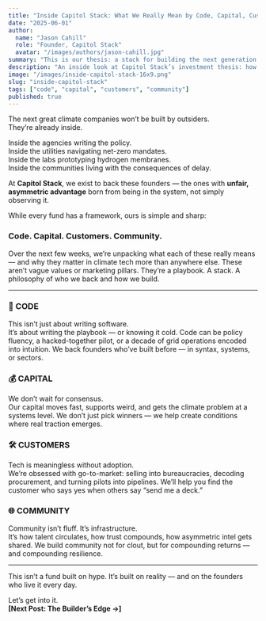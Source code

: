 ```yaml
---
title: "Inside Capitol Stack: What We Really Mean by Code, Capital, Customers, and Community"
date: "2025-06-01"
author:
  name: "Jason Cahill"
  role: "Founder, Capitol Stack"
  avatar: "/images/authors/jason-cahill.jpg"
summary: "This is our thesis: a stack for building the next generation of climate companies from the inside."
description: "An inside look at Capitol Stack’s investment thesis: how Code, Capital, Customers, and Community form the foundation for climate tech founders building from within the system."
image: "/images/inside-capitol-stack-16x9.png"
slug: "inside-capitol-stack"
tags: ["code", "capital", "customers", "community"]
published: true
---
```



The next great climate companies won’t be built by outsiders.  
They’re already inside.

Inside the agencies writing the policy.  
Inside the utilities navigating net-zero mandates.  
Inside the labs prototyping hydrogen membranes.  
Inside the communities living with the consequences of delay.

At **Capitol Stack**, we exist to back these founders — the ones with **unfair, asymmetric advantage** born from being in the system, not simply observing it.

While every fund has a framework, ours is simple and sharp:

### **Code. Capital. Customers. Community.**

Over the next few weeks, we’re unpacking what each of these really means — and why they matter in climate tech more than anywhere else. These aren’t vague values or marketing pillars. They’re a playbook. A stack. A philosophy of who we back and how we build.

---

### 🧱 CODE  
This isn’t just about writing software.  
It’s about writing the playbook — or knowing it cold. Code can be policy fluency, a hacked-together pilot, or a decade of grid operations encoded into intuition. We back founders who’ve built before — in syntax, systems, or sectors.

### 💰 CAPITAL  
We don’t wait for consensus.  
Our capital moves fast, supports weird, and gets the climate problem at a systems level. We don’t just pick winners — we help create conditions where real traction emerges.

### 🛠 CUSTOMERS  
Tech is meaningless without adoption.  
We’re obsessed with go-to-market: selling into bureaucracies, decoding procurement, and turning pilots into pipelines. We’ll help you find the customer who says yes when others say “send me a deck.”

### 🌐 COMMUNITY  
Community isn’t fluff. It’s infrastructure.  
It’s how talent circulates, how trust compounds, how asymmetric intel gets shared. We build community not for clout, but for compounding returns — and compounding resilience.

---

This isn’t a fund built on hype. It’s built on reality — and on the founders who live it every day.

Let’s get into it.  
**[Next Post: The Builder’s Edge →]**
